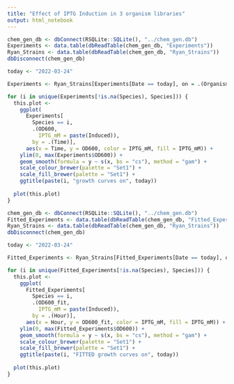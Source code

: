 ```yaml
---
title: "Effect of IPTG Induction in 3 organism libraries"
output: html_notebook
---
```

```r
chem_gen_db <- dbConnect(RSQLite::SQLite(), "../chem_gen.db")
Experiments <- data.table(dbReadTable(chem_gen_db, "Experiments"))
Ryan_Strains <- data.table(dbReadTable(chem_gen_db, "Ryan_Strains"))
dbDisconnect(chem_gen_db)

today <- "2022-03-24"

Experiments <- Ryan_Strains[Experiments[Date == today], on = .(Organism)]

for (i in unique(Experiments[!is.na(Species), Species])) {
  this.plot <- 
    ggplot(
      Experiments[
        Species == i, 
        .(OD600,
          IPTG_mM = paste(Induced)), 
        by = .(Time)],
      aes(x = Time, y = OD600, color = IPTG_mM, fill = IPTG_mM)) +
    ylim(0, max(Experiments$OD600)) +
    geom_smooth(formula = y ~ s(x, bs = "cs"), method = "gam") +
    scale_colour_brewer(palette = "Set1") +
    scale_fill_brewer(palette = "Set1") +
    ggtitle(paste(i, "growth curves on", today))
  
  plot(this.plot)
}
```
```r
chem_gen_db <- dbConnect(RSQLite::SQLite(), "../chem_gen.db")
Fitted_Experiments <- data.table(dbReadTable(chem_gen_db, "Fitted_Experiments"))
Ryan_Strains <- data.table(dbReadTable(chem_gen_db, "Ryan_Strains"))
dbDisconnect(chem_gen_db)

today <- "2022-03-24"

Fitted_Experiments <- Ryan_Strains[Fitted_Experiments[Date == today], on = .(Organism)]

for (i in unique(Fitted_Experiments[!is.na(Species), Species])) {
  this.plot <- 
    ggplot(
      Fitted_Experiments[
        Species == i, 
        .(OD600_fit,
          IPTG_mM = paste(Induced)), 
        by = .(Hour)],
      aes(x = Hour, y = OD600_fit, color = IPTG_mM, fill = IPTG_mM)) +
    ylim(0, max(Fitted_Experiments$OD600)) +
    geom_smooth(formula = y ~ s(x, bs = "cs"), method = "gam") +
    scale_colour_brewer(palette = "Set1") +
    scale_fill_brewer(palette = "Set1") +
    ggtitle(paste(i, "FITTED growth curves on", today))
  
  plot(this.plot)
}
```

